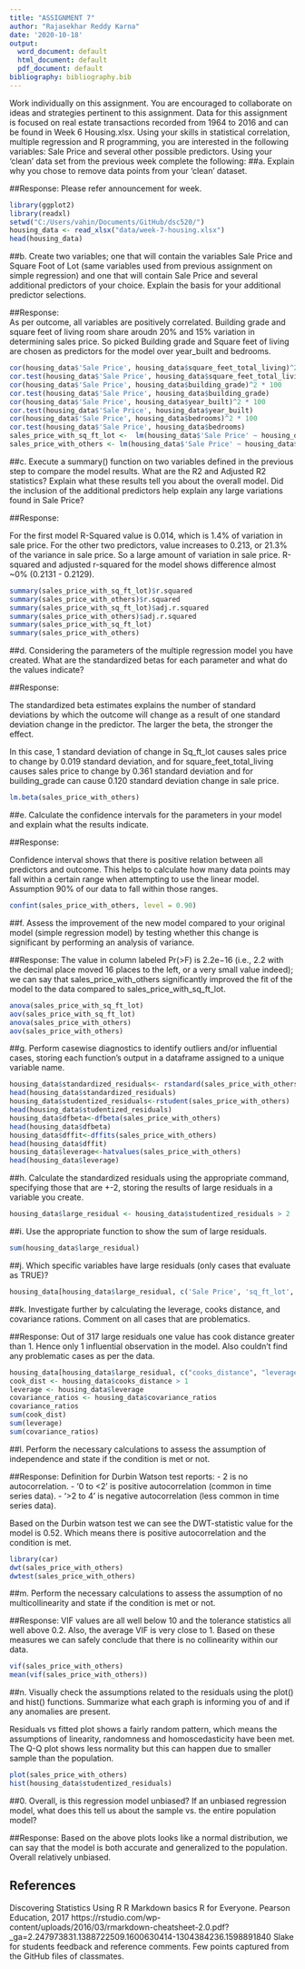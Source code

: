 ```yaml
---
title: "ASSIGNMENT 7"
author: "Rajasekhar Reddy Karna"
date: '2020-10-18'
output:
  word_document: default
  html_document: default
  pdf_document: default
bibliography: bibliography.bib
---
```


Work individually on this assignment. You are encouraged to collaborate on ideas and strategies pertinent to this assignment. Data for this assignment is focused on real estate transactions recorded from 1964 to 2016 and can be found in Week 6 Housing.xlsx. Using your skills in statistical correlation, multiple regression and R programming, you are interested in the following variables: Sale Price and several other possible predictors.
Using your ‘clean’ data set from the previous week complete the following:
##a. Explain why you chose to remove data points from your ‘clean’ dataset.

##Response:
Please refer announcement for week.

```r
library(ggplot2)
library(readxl)
setwd("C:/Users/vahin/Documents/GitHub/dsc520/")
housing_data <- read_xlsx("data/week-7-housing.xlsx")
head(housing_data)
```


##b. Create two variables; one that will contain the variables Sale Price and Square Foot of Lot (same variables used from previous assignment on simple regression) and one that will contain Sale Price and several additional predictors of your choice. Explain the basis for your additional predictor selections.

##Response:  
As per outcome, all variables are positively correlated. Building grade and square feet of living room share aroudn 20% and 15% variation in determining sales price. So picked Building grade and Square feet of living are chosen as predictors for the model over year_built and bedrooms.

```r
cor(housing_data$'Sale Price', housing_data$square_feet_total_living)^2 * 100
cor.test(housing_data$'Sale Price', housing_data$square_feet_total_living)
cor(housing_data$'Sale Price', housing_data$building_grade)^2 * 100
cor.test(housing_data$'Sale Price', housing_data$building_grade)
cor(housing_data$'Sale Price', housing_data$year_built)^2 * 100
cor.test(housing_data$'Sale Price', housing_data$year_built)
cor(housing_data$'Sale Price', housing_data$bedrooms)^2 * 100
cor.test(housing_data$'Sale Price', housing_data$bedrooms)
sales_price_with_sq_ft_lot <-  lm(housing_data$'Sale Price' ~ housing_data$sq_ft_lot, data = housing_data)
sales_price_with_others <- lm(housing_data$'Sale Price' ~ housing_data$sq_ft_lot + housing_data$square_feet_total_living + housing_data$building_grade, data = housing_data)
```

##c. Execute a summary() function on two variables defined in the previous step to compare the model results. What are the R2 and Adjusted R2 statistics? Explain what these results tell you about the overall model. Did the inclusion of the additional predictors help explain any large variations found in Sale Price?

##Response:

For the first model R-Squared value is 0.014, which is 1.4% of variation in sale price. For the other two predictors, value increases to 0.213, or 21.3% of the variance in sale price. So a large amount of variation in sale price. R-squared and adjusted r-squared for the model shows difference almost ~0% (0.2131 - 0.2129).

```r
summary(sales_price_with_sq_ft_lot)$r.squared
summary(sales_price_with_others)$r.squared
summary(sales_price_with_sq_ft_lot)$adj.r.squared
summary(sales_price_with_others)$adj.r.squared
summary(sales_price_with_sq_ft_lot)
summary(sales_price_with_others)
```

##d. Considering the parameters of the multiple regression model you have created. What are the standardized betas for each parameter and what do the values indicate?

##Response:

The standardized beta estimates explains the number of standard deviations by which the outcome will change as a result of one standard deviation change in the predictor. The larger the beta, the stronger the effect. 

In this case, 1 standard deviation of change in Sq_ft_lot causes sales price to change by 0.019 standard deviation, and for square_feet_total_living causes sales price to change by 0.361 standard deviation and for building_grade can cause 0.120 standard deviation change in sale price. 

```r
lm.beta(sales_price_with_others)
```

##e. Calculate the confidence intervals for the parameters in your model and explain what the results indicate.

##Response:

Confidence interval shows that there is positive relation between all predictors and outcome. This helps to calculate how many data points may fall within a certain range when attempting to use the linear model. Assumption 90% of our data to fall within those ranges.

```r
confint(sales_price_with_others, level = 0.90)
```

##f. Assess the improvement of the new model compared to your original model (simple regression model) by testing whether this change is significant by performing an analysis of variance.

##Response: 
The value in column labeled Pr(>F) is 2.2e−16 (i.e., 2.2 with the decimal
place moved 16 places to the left, or a very small value indeed); we can say that sales_price_with_others significantly improved the fit of the model to the data compared to sales_price_with_sq_ft_lot.

```r
anova(sales_price_with_sq_ft_lot)
aov(sales_price_with_sq_ft_lot)
anova(sales_price_with_others)
aov(sales_price_with_others)
```

##g. Perform casewise diagnostics to identify outliers and/or influential cases, storing each function's output in a dataframe assigned to a unique variable name.

```r
housing_data$standardized_residuals<- rstandard(sales_price_with_others)
head(housing_data$standardized_residuals)
housing_data$studentized_residuals<-rstudent(sales_price_with_others)
head(housing_data$studentized_residuals)
housing_data$dfbeta<-dfbeta(sales_price_with_others)
head(housing_data$dfbeta)
housing_data$dffit<-dffits(sales_price_with_others)
head(housing_data$dffit)
housing_data$leverage<-hatvalues(sales_price_with_others)
head(housing_data$leverage)
```

##h. Calculate the standardized residuals using the appropriate command, specifying those that are +-2, storing the results of large residuals in a variable you create.

```r
housing_data$large_residual <- housing_data$studentized_residuals > 2 | housing_data$studentized_residuals < -2
```

##i. Use the appropriate function to show the sum of large residuals.

```r
sum(housing_data$large_residual)
```

##j. Which specific variables have large residuals (only cases that evaluate as TRUE)?

```r
housing_data[housing_data$large_residual, c('Sale Price', 'sq_ft_lot', 'square_feet_total_living',  'building_grade', "standardized_residuals")]
```

##k. Investigate further by calculating the leverage, cooks distance, and covariance rations. Comment on all cases that are problematics.

##Response:
Out of 317 large residuals one value has cook distance greater than 1. Hence only 1 influential observation in the model.  Also couldn't find any problematic cases as per the data.

```r
housing_data[housing_data$large_residual, c("cooks_distance", "leverage", "covariance_ratios")]
cook_dist <- housing_data$cooks_distance > 1
leverage <- housing_data$leverage
covariance_ratios <- housing_data$covariance_ratios
covariance_ratios
sum(cook_dist)
sum(leverage)
sum(covariance_ratios)
```

##l. Perform the necessary calculations to assess the assumption of independence and state if the condition is met or not.

##Response:
Definition for Durbin Watson test reports:
- 2 is no autocorrelation.
- '0 to <2' is positive autocorrelation (common in time series data).
- '>2 to 4' is negative autocorrelation (less common in time series data).

Based on the Durbin watson test we can see the DWT-statistic value for the model is 0.52. Which means there is positive autocorrelation and the condition is met.

```r
library(car)
dwt(sales_price_with_others)
dwtest(sales_price_with_others)
```

##m. Perform the necessary calculations to assess the assumption of no multicollinearity and state if the condition is met or not.

##Response:
VIF values are all well below 10 and the tolerance statistics all well above 0.2. Also, the average VIF is very close to 1. Based on these measures we can safely conclude that there is no collinearity within our data.

```r
vif(sales_price_with_others)
mean(vif(sales_price_with_others))
```

##n. Visually check the assumptions related to the residuals using the plot() and hist() functions. Summarize what each graph is informing you of and if any anomalies are present.

Residuals vs fitted plot shows a fairly random pattern, which means the assumptions of linearity, randomness and homoscedasticity have been met. The Q-Q plot shows less normality but this can happen due to smaller sample than the population. 

```r
plot(sales_price_with_others)
hist(housing_data$studentized_residuals)
```

##0. Overall, is this regression model unbiased? If an unbiased regression model, what does this tell us about the sample vs. the entire population model?

##Response:
Based on the above plots looks like a normal distribution, we can say that the model is both accurate and generalized to the population. Overall relatively  unbiased.


## References
Discovering Statistics Using R
R Markdown basics
R for Everyone. Pearson Education, 2017
https://rstudio.com/wp-content/uploads/2016/03/rmarkdown-cheatsheet-2.0.pdf?_ga=2.247973831.1388722509.1600630414-1304384236.1598891840
Slake for students feedback and reference comments.
Few points captured from the GitHub files of classmates.